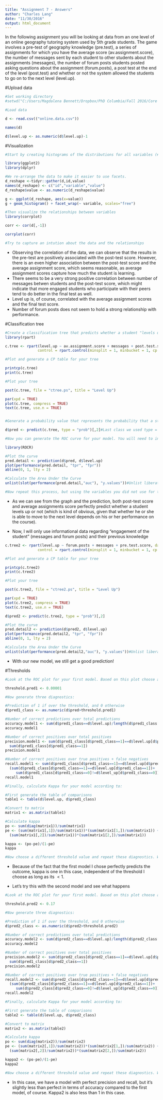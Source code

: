 ---
title: "Assignment 7 - Answers"
author: "Charles Lang"
date: "11/30/2016"
output: html_document
---

In the following assignment you will be looking at data from an one level of an online geography tutoring system used by 5th grade students. The game involves a pre-test of geography knowledge (pre.test), a series of assignments for which you have the average score (av.assignment.score),  the number of messages sent by each student to other students about the assignments (messages), the number of forum posts students posted asking questions about the assignment (forum.posts), a post test at the end of the level (post.test) and whether or not the system allowed the students to go on to the next level (level.up).  

#Upload data
```{r}
#Set working directory
#setwd("C:/Users/Magdalena Bennett/Dropbox/PhD Columbia/Fall 2016/Core Methods in EDM/assignment7")

#Load data

d <- read.csv(("online.data.csv"))

names(d)

d$level.up <- as.numeric(d$level.up)-1
```

#Visualization 
```{r}
#Start by creating histograms of the distributions for all variables (#HINT: look up "facet" in the ggplot documentation)

library(ggplot2)
library(dplyr)

#We re-arrange the data to make it easier to use facets.
d_reshape <-tidyr::gather(d,id,value)
names(d_reshape) <- c("id","variable","value")
d_reshape$value <- as.numeric(d_reshape$value)

g <- ggplot(d_reshape, aes(x=value))
g + geom_histogram() + facet_wrap(~ variable, scales="free")

#Then visualize the relationships between variables
library(corrplot)

corr <- cor(d[,-1])

corrplot(corr)

#Try to capture an intution about the data and the relationships
```

- Observing the correlation of the data, we can observe that the results in the pre-test are positively associated with the post-test score. However, there is an even higher association between the post-test score and the average assignment score, which seems reasonable, as average assignment scores capture how much the student is learning.
- There seems to be a very strong positive correlation between number of messages betwen students and the post-test score, which might indicate that more engaged students who participate with their peers tend to do better in the final test as well.
- Level up is, of course, correlated with the average assignment scores and the final test score.
- Number of forum posts does not seem to hold a strong relationship with performance.

#Classification tree
```{r}
#Create a classification tree that predicts whether a student "levels up" in the online course using three variables of your choice (As we did last time, set all controls to their minimums)
library(rpart)

c.tree <- rpart(level.up ~ av.assignment.score + messages + post.test.score, data=d, method="class",
               control = rpart.control(minsplit = 1, minbucket = 1, cp = 0.001))

#Plot and generate a CP table for your tree 

printcp(c.tree)
print(c.tree)

#Plot your tree

post(c.tree, file = "ctree.ps", title = "Level Up")

par(xpd = TRUE)
plot(c.tree, compress = TRUE)
text(c.tree, use.n = TRUE)


#Generate a probability value that represents the probability that a student levels up based your classification tree 

d$pred <- predict(c.tree, type = "prob")[,2]#Last class we used type = "class" which predicted the classification for us, this time we are using type = "prob" to see the probability that our classififcation is based on.

#Now you can generate the ROC curve for your model. You will need to install the package ROCR to do this.

library(ROCR)

#Plot the curve
pred.detail <- prediction(d$pred, d$level.up) 
plot(performance(pred.detail, "tpr", "fpr"))
abline(0, 1, lty = 2)

#Calculate the Area Under the Curve
unlist(slot(performance(pred.detail,"auc"), "y.values"))#Unlist liberates the AUC value from the "performance" object created by ROCR

#Now repeat this process, but using the variables you did not use for the previous model and compare the plots & results of your two models. Which one do you think was the better model? Why?

```

- As we can see from the graph and the prediction, both post-test score and average assignments score perfectly predict whether a student levels up or not (which is kind of obvious, given that whether he or she is able to move to the next level depends on his or her performance on the course).

- Now, I will only use informational data regarding "engagement of the student" (messages and forum posts) and their previous knowledge

```{r}
c.tree2 <- rpart(level.up ~ forum.posts + messages + pre.test.score, data=d, method="class",
               control = rpart.control(minsplit = 1, minbucket = 1, cp = 0.001))

#Plot and generate a CP table for your tree 

printcp(c.tree2)
print(c.tree2)

#Plot your tree

post(c.tree2, file = "ctree2.ps", title = "Level Up")

par(xpd = TRUE)
plot(c.tree2, compress = TRUE)
text(c.tree2, use.n = TRUE)

d$pred2 <- predict(c.tree2, type = "prob")[,2]

#Plot the curve
pred.detail2 <- prediction(d$pred2, d$level.up) 
plot(performance(pred.detail2, "tpr", "fpr"))
abline(0, 1, lty = 2)

#Calculate the Area Under the Curve
unlist(slot(performance(pred.detail2,"auc"), "y.values"))#Unlist liberates the AUC value from the "performance" object created by ROCR

```

- With our new model, we still get a good prediction!

#Thresholds
```{r}
#Look at the ROC plot for your first model. Based on this plot choose a probability threshold that balances capturing the most correct predictions against false positives. Then generate a new variable in your data set that classifies each student according to your chosen threshold.

threshold.pred1 <- 0.00001

#Now generate three diagnostics:

#Prediction of 1 if over the threshold, and 0 otherwise
d$pred1_class <- as.numeric(d$pred>threshold.pred1)

#Number of correct predictions over total predictions
accuracy.model1 <- sum(d$pred1_class==d$level.up)/length(d$pred1_class[!is.na(d$pred1_class)])
accuracy.model1

#Number of correct positives over total positives
precision.model1 <- sum(d$pred1_class[d$pred1_class==1]==d$level.up[d$pred1_clas==1])/
  sum(d$pred1_class[d$pred1_class==1])
precision.model1

#Number of correct positives over true positives + false negatives
recall.model1 <- sum(d$pred1_class[d$pred1_class==1]==d$level.up[d$pred1_clas==1])/
  (sum(d$pred1_class[d$pred1_class==1]==d$level.up[d$pred1_clas==1])+
     sum(d$pred1_class[d$pred1_class==0]!=d$level_up[d$pred1_class==0]))
recall.model1

#Finally, calculate Kappa for your model according to:

#First generate the table of comparisons
table1 <- table(d$level.up, d$pred1_class)

#Convert to matrix
matrix1 <- as.matrix(table1)

#Calculate kappa
po <- sum(diag(matrix1))/sum(matrix1)
pe <- (sum(matrix1[,1])/sum(matrix1))*(sum(matrix1[1,])/sum(matrix1)) + 
  (sum(matrix1[,2])/sum(matrix1))*(sum(matrix1[2,])/sum(matrix1))

kappa <- (po-pe)/(1-pe)
kappa

#Now choose a different threshold value and repeat these diagnostics. What conclusions can you draw about your two thresholds?

```

- Because of the fact that the first model I chose perfectly predicts the outcome, kappa is one in this case, independent of the threshold I choose as long as its $<1$.

- Let's try this with the second model and see what happens

```{r}
#Look at the ROC plot for your first model. Based on this plot choose a probability threshold that balances capturing the most correct predictions against false positives. Then generate a new variable in your data set that classifies each student according to your chosen threshold.

threshold.pred2 <- 0.17

#Now generate three diagnostics:

#Prediction of 1 if over the threshold, and 0 otherwise
d$pred2_class <- as.numeric(d$pred2>threshold.pred2)

#Number of correct predictions over total predictions
accuracy.model2 <- sum(d$pred2_class==d$level.up)/length(d$pred2_class[!is.na(d$pred2_class)])
accuracy.model2

#Number of correct positives over total positives
precision.model2 <- sum(d$pred2_class[d$pred2_class==1]==d$level.up[d$pred2_clas==1])/
  sum(d$pred1_class[d$pred2_class==1])
precision.model2

#Number of correct positives over true positives + false negatives
recall.model2 <- sum(d$pred2_class[d$pred2_class==1]==d$level.up[d$pred2_clas==1])/
  (sum(d$pred2_class[d$pred2_class==1]==d$level.up[d$pred2_clas==1])+
     sum(d$pred2_class[d$pred2_class==0]!=d$level_up[d$pred2_class==0]))
recall.model2

#Finally, calculate Kappa for your model according to:

#First generate the table of comparisons
table2 <- table(d$level.up, d$pred2_class)

#Convert to matrix
matrix2 <- as.matrix(table2)

#Calculate kappa
po <- sum(diag(matrix2))/sum(matrix2)
pe <- (sum(matrix2[,1])/sum(matrix2))*(sum(matrix2[1,])/sum(matrix2)) + 
  (sum(matrix2[,2])/sum(matrix2))*(sum(matrix2[2,])/sum(matrix2))

kappa2 <- (po-pe)/(1-pe)
kappa2

#Now choose a different threshold value and repeat these diagnostics. What conclusions can you draw about your two thresholds?

```

- In this case, we have a model with perfect precision and recall, but it's slightly less than perfect in terms of accuracy compared to the first model, of course. Kappa2 is also less than 1 in this case.